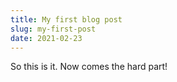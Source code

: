 ---
title: My first blog post
slug: my-first-post
date: 2021-02-23
---

So this is it. Now comes the hard part!
